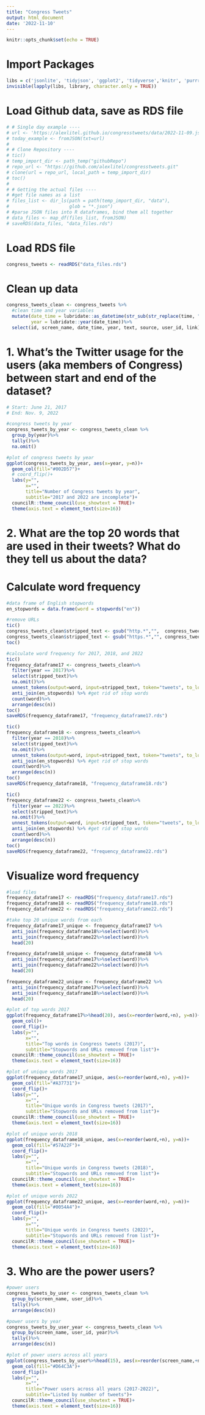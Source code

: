 ```yaml
---
title: "Congress Tweets"
output: html_document
date: '2022-11-10'
---
```


```r
knitr::opts_chunk$set(echo = TRUE)
```

# Import Packages
```r
libs = c('jsonlite', 'tidyjson', 'ggplot2', 'tidyverse','knitr', 'purrr', 'rvest', 'git2r', 'fs', 'tictoc','tidytext','tm','dtplyr','councilR')
invisible(lapply(libs, library, character.only = TRUE))
```

# Load Github data, save as RDS file
```r
# # Single day example ----
# url <- 'https://alexlitel.github.io/congresstweets/data/2022-11-09.json'
# today_example <- fromJSON(txt=url)
# 
# # Clone Repository ----
# tic()
# temp_import_dir <- path_temp("githubRepo")
# repo_url <- "https://github.com/alexlitel/congresstweets.git"
# clone(url = repo_url, local_path = temp_import_dir)
# toc()
# 
# # Getting the actual files ----
# #get file names as a list
# files_list <- dir_ls(path = path(temp_import_dir, "data"),
#                      glob = "*.json")
# #parse JSON files into R dataframes, bind them all together
# data_files <- map_df(files_list, fromJSON)
# saveRDS(data_files, "data_files.rds")
```

# Load RDS file
```r
congress_tweets <- readRDS("data_files.rds")
```


# Clean up data
```r
congress_tweets_clean <- congress_tweets %>%
  #clean time and year variables
  mutate(date_time = lubridate::as_datetime(str_sub(str_replace(time, "T", " "), 0, 19)),
         year = lubridate::year(date_time))%>%
  select(id, screen_name, date_time, year, text, source, user_id, link)

```

# 1. What’s the Twitter usage for the users (aka members of Congress) between start and end of the dataset?
```r
# Start: June 21, 2017
# End: Nov. 9, 2022

#congress tweets by year
congress_tweets_by_year <- congress_tweets_clean %>%
  group_by(year)%>%
  tally()%>%
  na.omit()

#plot of congress tweets by year
ggplot(congress_tweets_by_year, aes(x=year, y=n))+
  geom_col(fill="#002D57")+
  # coord_flip()+
  labs(y="",
       x="",
       title="Number of Congress tweets by year",
       subtitle="2017 and 2022 are incomplete")+
  councilR::theme_council(use_showtext = TRUE)+
  theme(axis.text = element_text(size=16))

```


# 2. What are the top 20 words that are used in their tweets? What do they tell us about the data?
# Calculate word frequency
```r
#data frame of English stopwords
en_stopwords = data.frame(word = stopwords("en"))

#remove URLs
tic()
congress_tweets_clean$stripped_text <- gsub("http.*","",  congress_tweets_clean$text)
congress_tweets_clean$stripped_text <- gsub("https.*","", congress_tweets_clean$stripped_text)
toc()

#calculate word frequency for 2017, 2018, and 2022
tic()
frequency_dataframe17 <- congress_tweets_clean%>%
  filter(year == 2017)%>%
  select(stripped_text)%>%
  na.omit()%>%
  unnest_tokens(output=word, input=stripped_text, token="tweets", to_lower=TRUE)%>%
  anti_join(en_stopwords) %>% #get rid of stop words
  count(word)%>%
  arrange(desc(n))
toc()
saveRDS(frequency_dataframe17, "frequency_dataframe17.rds")

tic()
frequency_dataframe18 <- congress_tweets_clean%>%
  filter(year == 2018)%>%
  select(stripped_text)%>%
  na.omit()%>%
  unnest_tokens(output=word, input=stripped_text, token="tweets", to_lower=TRUE)%>%
  anti_join(en_stopwords) %>% #get rid of stop words
  count(word)%>%
  arrange(desc(n))
toc()
saveRDS(frequency_dataframe18, "frequency_dataframe18.rds")

tic()
frequency_dataframe22 <- congress_tweets_clean%>%
  filter(year == 2022)%>%
  select(stripped_text)%>%
  na.omit()%>%
  unnest_tokens(output=word, input=stripped_text, token="tweets", to_lower=TRUE)%>%
  anti_join(en_stopwords) %>% #get rid of stop words
  count(word)%>%
  arrange(desc(n))
toc()
saveRDS(frequency_dataframe22, "frequency_dataframe22.rds")


```

# Visualize word frequency
```r
#load files
frequency_dataframe17 <- readRDS("frequency_dataframe17.rds")
frequency_dataframe18 <- readRDS("frequency_dataframe18.rds")
frequency_dataframe22 <- readRDS("frequency_dataframe22.rds")

#take top 20 unique words from each
frequency_dataframe17_unique <- frequency_dataframe17 %>%
  anti_join(frequency_dataframe18%>%select(word))%>%
  anti_join(frequency_dataframe22%>%select(word))%>%
  head(20)

frequency_dataframe18_unique <- frequency_dataframe18 %>%
  anti_join(frequency_dataframe17%>%select(word))%>%
  anti_join(frequency_dataframe22%>%select(word))%>%
  head(20)

frequency_dataframe22_unique <- frequency_dataframe22 %>%
  anti_join(frequency_dataframe17%>%select(word))%>%
  anti_join(frequency_dataframe18%>%select(word))%>%
  head(20)

#plot of top words 2017
ggplot(frequency_dataframe17%>%head(20), aes(x=reorder(word,+n), y=n))+
  geom_col()+
  coord_flip()+
  labs(y="",
       x="",
       title="Top words in Congress tweets (2017)",
       subtitle="Stopwords and URLs removed from list")+
  councilR::theme_council(use_showtext = TRUE)+
  theme(axis.text = element_text(size=16))

#plot of unique words 2017
ggplot(frequency_dataframe17_unique, aes(x=reorder(word,+n), y=n))+
  geom_col(fill="#A37731")+
  coord_flip()+
  labs(y="",
       x="",
       title="Unique words in Congress tweets (2017)",
       subtitle="Stopwords and URLs removed from list")+
  councilR::theme_council(use_showtext = TRUE)+
  theme(axis.text = element_text(size=16))

#plot of unique words 2018
ggplot(frequency_dataframe18_unique, aes(x=reorder(word,+n), y=n))+
  geom_col(fill="#57A22F")+
  coord_flip()+
  labs(y="",
       x="",
       title="Unique words in Congress tweets (2018)",
       subtitle="Stopwords and URLs removed from list")+
  councilR::theme_council(use_showtext = TRUE)+
  theme(axis.text = element_text(size=16))

#plot of unique words 2022
ggplot(frequency_dataframe22_unique, aes(x=reorder(word,+n), y=n))+
  geom_col(fill="#0054A4")+
  coord_flip()+
  labs(y="",
       x="",
       title="Unique words in Congress tweets (2022)",
       subtitle="Stopwords and URLs removed from list")+
  councilR::theme_council(use_showtext = TRUE)+
  theme(axis.text = element_text(size=16))

```


# 3. Who are the power users?
```r
#power users
congress_tweets_by_user <- congress_tweets_clean %>%
  group_by(screen_name, user_id)%>%
  tally()%>%
  arrange(desc(n))

#power users by year
congress_tweets_by_user_year <- congress_tweets_clean %>%
  group_by(screen_name, user_id, year)%>%
  tally()%>%
  arrange(desc(n))

#plot of power users across all years
ggplot(congress_tweets_by_user%>%head(15), aes(x=reorder(screen_name,+n), y=n))+
  geom_col(fill="#D64C3A")+
  coord_flip()+
  labs(y="",
       x="",
       title="Power users across all years (2017-2022)",
       subtitle="Listed by number of tweets")+
  councilR::theme_council(use_showtext = TRUE)+
  theme(axis.text = element_text(size=16))

```

